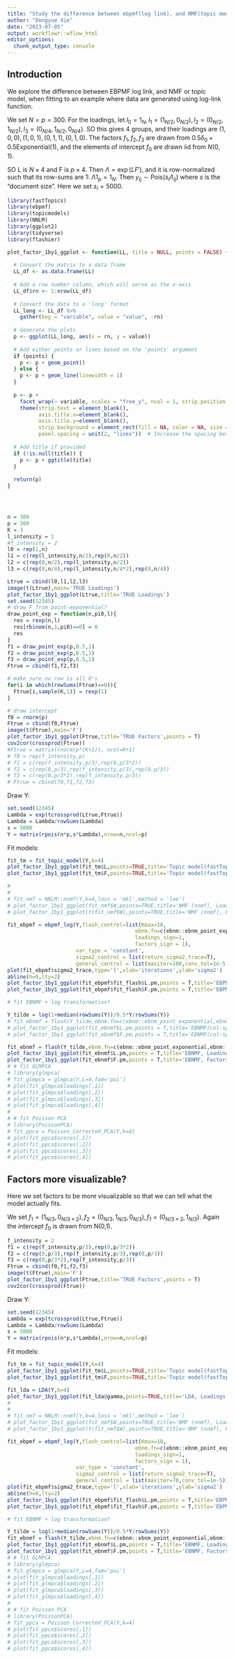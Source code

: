 ```yaml
---
title: "Study the difference between ebpmf(log link), and NMF(topic model) model fitting"
author: "Dongyue Xie"
date: "2023-07-05"
output: workflowr::wflow_html
editor_options:
  chunk_output_type: console
---
```


## Introduction

We explore the difference between EBPMF log link, and NMF or topic model, when fitting to an example where data are generated using log-link function.

We set $N=p=300$. For the loadings, let $l_0= 1_N, l_1 = (1_{N/2},0_{N/2}), l_2 = (0_{N/2},1_{N/2}), l_3=(0_{N/4},1_{N/2},0_{N/4})$. SO this gives 4 groups, and their loadings are $(1,0,0),(1,0,1),(0,1,1),(0,1,0)$. The factors $f_1,f_2,f_3$ are drawn from $0.5\delta_0 + 0.5\text{Exponential}(1)$, and the elements of intercept $f_0$ are drawn iid from $N(0,1)$.

SO L is $N\times 4$ and F is $p\times 4$. Then $\Lambda = \exp(LF')$, and it is row-normalized such that its row-sums are 1: $\Lambda 1_p = 1_N$. Then $y_{ij}\sim \text{Pois}(s_i\Lambda_{ij})$ where $s$ is the "document size". Here we set $s_i=5000$.

```r
library(fastTopics)
library(ebpmf)
library(topicmodels)
library(NNLM)
library(ggplot2)
library(tidyverse)
library(flashier)

plot_factor_1by1_ggplot <- function(LL, title = NULL, points = FALSE) {
  
  # Convert the matrix to a data frame
  LL_df <- as.data.frame(LL)
  
  # Add a row number column, which will serve as the x-axis
  LL_df$rn <- 1:nrow(LL_df)
  
  # Convert the data to a 'long' format
  LL_long <- LL_df %>% 
    gather(key = "variable", value = "value", -rn)
  
  # Generate the plots
  p <- ggplot(LL_long, aes(x = rn, y = value))
  
  # Add either points or lines based on the 'points' argument
  if (points) {
    p <- p + geom_point()
  } else {
    p <- p + geom_line(linewidth = 1)
  }
  
  p <- p +
    facet_wrap(~ variable, scales = "free_y", ncol = 1, strip.position = "bottom") +
    theme(strip.text = element_blank(),
          axis.title.x=element_blank(),
          axis.title.y=element_blank(),
          strip.background = element_rect(fill = NA, color = NA, size = 0, linetype = 0),  # Make the strip background transparent
          panel.spacing = unit(2, "lines"))  # Increase the spacing between panels
  
  # Add title if provided
  if (!is.null(title)) {
    p <- p + ggtitle(title)
  }
  
  return(p)
}




n = 300
p = 300
K = 3
l_intensity = 1
#f_intensity = 2
l0 = rep(1,n)
l1 = c(rep(l_intensity,n/2),rep(0,n/2))
l2 = c(rep(0,n/2),rep(l_intensity,n/2))
l3 = c(rep(0,n/4),rep(l_intensity,n/4*2),rep(0,n/4))

Ltrue = cbind(l0,l1,l2,l3)
image(t(Ltrue),main='TRUE Loadings')
plot_factor_1by1_ggplot(Ltrue,title='TRUE Loadings')
set.seed(12345)
# draw F from point-exponential?
draw_point_exp = function(n,pi0,l){
  res = rexp(n,l)
  res[rbinom(n,1,pi0)==0] = 0
  res
}
f1 = draw_point_exp(p,0.5,1)
f2 = draw_point_exp(p,0.5,1)
f3 = draw_point_exp(p,0.5,1)
Ftrue = cbind(f1,f2,f3)

# make sure no row is all 0's
for(i in which(rowSums(Ftrue)==0)){
  Ftrue[i,sample(K,1)] = rexp(1)
}

# draw intercept
f0 = rnorm(p)
Ftrue = cbind(f0,Ftrue)
image(t(Ftrue),main='F')
plot_factor_1by1_ggplot(Ftrue,title='TRUE Factors',points = T)
cov2cor(crossprod(Ftrue))
#Ftrue = matrix(rnorm(p*(K+1)), ncol=K+1)
# f0 = rep(f_intensity,p)
# f1 = c(rep(f_intensity,p/3),rep(0,p/3*2))
# f2 = c(rep(0,p/3),rep(f_intensity,p/3),rep(0,p/3))
# f3 = c(rep(0,p/3*2),rep(f_intensity,p/3))
# Ftrue = cbind(f0,f1,f2,f3)


```

Draw Y:

```r
set.seed(12345)
Lambda = exp(tcrossprod(Ltrue,Ftrue))
Lambda = Lambda/rowSums(Lambda)
s = 5000
Y = matrix(rpois(n*p,s*Lambda),nrow=n,ncol=p)
```

Fit models:

```r
fit_tm = fit_topic_model(Y,k=4)
plot_factor_1by1_ggplot(fit_tm$L,points=TRUE,title='Topic model(fastTopics), Loadings')
plot_factor_1by1_ggplot(fit_tm$F,points=TRUE,title='Topic model(fastTopics), Factors')

# 
# 
# fit_nmf = NNLM::nnmf(Y,k=4,loss = 'mkl',method = 'lee')
# plot_factor_1by1_ggplot(fit_nmf$W,points=TRUE,title='NMF (nnmf), Loadings')
# plot_factor_1by1_ggplot(t(fit_nmf$W),points=TRUE,title='NMF (nnmf), Factors')

fit_ebpmf = ebpmf_log(Y,flash_control=list(Kmax=10,
                                         ebnm.fn=c(ebnm::ebnm_point_exponential,ebnm::ebnm_point_exponential),
                                         loadings_sign=1,
                                         factors_sign = 1),
                      var_type = 'constant',
                      sigma2_control = list(return_sigma2_trace=T),
                      general_control = list(maxiter=100,conv_tol=1e-5))
plot(fit_ebpmf$sigma2_trace,type='l',xlab='iterations',ylab='sigma2')
abline(h=0,lty=2)
plot_factor_1by1_ggplot(fit_ebpmf$fit_flash$L.pm,points = T,title='EBPMF, Loadings')
plot_factor_1by1_ggplot(fit_ebpmf$fit_flash$F.pm,points = T,title='EBPMF, Factors')

# fit EBNMF + log transformation?

Y_tilde = log(1+median(rowSums(Y))/0.5*Y/rowSums(Y))
# fit_ebnmf = flash(Y_tilde,ebnm.fn=c(ebnm::ebnm_point_exponential,ebnm::ebnm_point_exponential),greedy.Kmax = 10,var.type = 2,backfit = TRUE)
# plot_factor_1by1_ggplot(fit_ebnmf$L.pm,points = T,title='EBNMF(col-specific var), Loadings')
# plot_factor_1by1_ggplot(fit_ebnmf$F.pm,points = T,title='EBNMF(col-specific var), Factors')

fit_ebnmf = flash(Y_tilde,ebnm.fn=c(ebnm::ebnm_point_exponential,ebnm::ebnm_point_exponential),greedy.Kmax = 10,backfit = TRUE,var.type = 2)
plot_factor_1by1_ggplot(fit_ebnmf$L.pm,points = T,title='EBNMF, Loadings')
plot_factor_1by1_ggplot(fit_ebnmf$F.pm,points = T,title='EBNMF, Factors')
# # fit GLMPCA
# library(glmpca)
# fit_glmpca = glmpca(Y,L=4,fam='poi')
# plot(fit_glmpca$loadings[,1])
# plot(fit_glmpca$loadings[,2])
# plot(fit_glmpca$loadings[,3])
# plot(fit_glmpca$loadings[,4])
# 
# # fit Poisson PCA
# library(PoissonPCA)
# fit_ppca = Poisson_Corrected_PCA(Y,k=4)
# plot(fit_ppca$scores[,1])
# plot(fit_ppca$scores[,2])
# plot(fit_ppca$scores[,3])
# plot(fit_ppca$scores[,4])

```


## Factors more visualizable?

Here we set factors to be more visualizable so that we can tell what the model actually fits.

We set $f_1 = (1_{N/3},0_{N/3\times2}),f_2 = (0_{N/3},1_{N/3},0_{N/3}),f_1 = (0_{N/3\times 2},1_{N/3})$. Again the intercept $f_0$ is drawn from N(0,1).

```r
f_intensity = 2
f1 = c(rep(f_intensity,p/3),rep(0,p/3*2))
f2 = c(rep(0,p/3),rep(f_intensity,p/3),rep(0,p/3))
f3 = c(rep(0,p/3*2),rep(f_intensity,p/3))
Ftrue = cbind(f0,f1,f2,f3)
image(t(Ftrue),main='F')
plot_factor_1by1_ggplot(Ftrue,title='TRUE Factors',points = T)
cov2cor(crossprod(Ftrue))
```

Draw Y:

```r
set.seed(12345)
Lambda = exp(tcrossprod(Ltrue,Ftrue))
Lambda = Lambda/rowSums(Lambda)
s = 5000
Y = matrix(rpois(n*p,s*Lambda),nrow=n,ncol=p)
```

Fit models:

```r
fit_tm = fit_topic_model(Y,k=4)
plot_factor_1by1_ggplot(fit_tm$L,points=TRUE,title='Topic model(fastTopics), Loadings')
plot_factor_1by1_ggplot(fit_tm$F,points=TRUE,title='Topic model(fastTopics), Factors')

fit_lda = LDA(Y,k=4)
plot_factor_1by1_ggplot(fit_lda@gamma,points=TRUE,title='LDA, Loadings')
# 
# 
# fit_nmf = NNLM::nnmf(Y,k=4,loss = 'mkl',method = 'lee')
# plot_factor_1by1_ggplot(fit_nmf$W,points=TRUE,title='NMF (nnmf), Loadings')
# plot_factor_1by1_ggplot(t(fit_nmf$W),points=TRUE,title='NMF (nnmf), Factors')

fit_ebpmf = ebpmf_log(Y,flash_control=list(Kmax=10,
                                         ebnm.fn=c(ebnm::ebnm_point_exponential,ebnm::ebnm_point_exponential),
                                         loadings_sign=1,
                                         factors_sign = 1),
                      var_type = 'constant',
                      sigma2_control = list(return_sigma2_trace=T),
                      general_control = list(maxiter=70,conv_tol=1e-5))
plot(fit_ebpmf$sigma2_trace,type='l',xlab='iterations',ylab='sigma2')
abline(h=0,lty=2)
plot_factor_1by1_ggplot(fit_ebpmf$fit_flash$L.pm,points = T,title='EBPMF, Loadings')
plot_factor_1by1_ggplot(fit_ebpmf$fit_flash$F.pm,points = T,title='EBPMF, Factors')

# fit EBNMF + log transformation?

Y_tilde = log(1+median(rowSums(Y))/0.5*Y/rowSums(Y))
fit_ebnmf = flash(Y_tilde,ebnm.fn=c(ebnm::ebnm_point_exponential,ebnm::ebnm_point_exponential),greedy.Kmax = 10,backfit = TRUE,var.type = 2)
plot_factor_1by1_ggplot(fit_ebnmf$L.pm,points = T,title='EBNMF, Loadings')
plot_factor_1by1_ggplot(fit_ebnmf$F.pm,points = T,title='EBNMF, Factors')
# # fit GLMPCA
# library(glmpca)
# fit_glmpca = glmpca(Y,L=4,fam='poi')
# plot(fit_glmpca$loadings[,1])
# plot(fit_glmpca$loadings[,2])
# plot(fit_glmpca$loadings[,3])
# plot(fit_glmpca$loadings[,4])
# 
# # fit Poisson PCA
# library(PoissonPCA)
# fit_ppca = Poisson_Corrected_PCA(Y,k=4)
# plot(fit_ppca$scores[,1])
# plot(fit_ppca$scores[,2])
# plot(fit_ppca$scores[,3])
# plot(fit_ppca$scores[,4])

```





